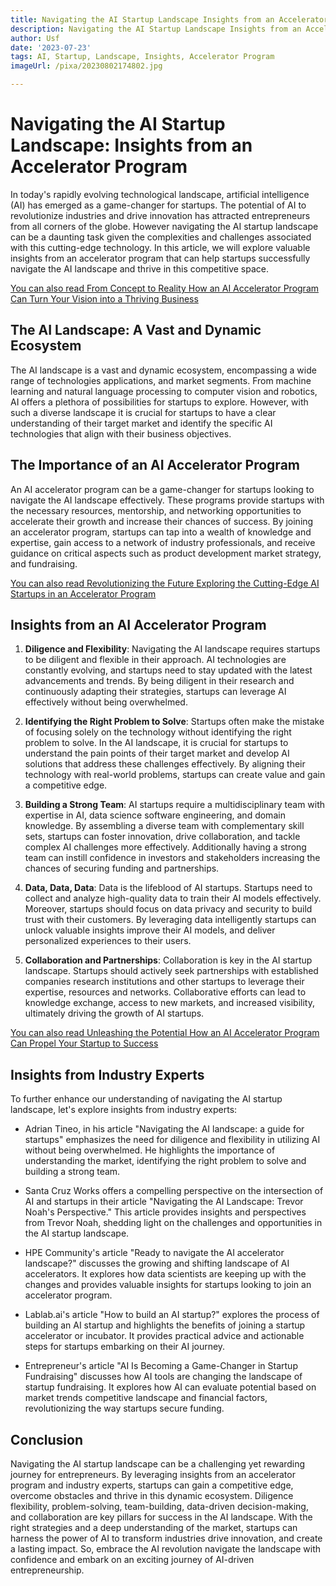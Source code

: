```yaml
---
title: Navigating the AI Startup Landscape Insights from an Accelerator Program
description: Navigating the AI Startup Landscape Insights from an Accelerator Program
author: Usf
date: '2023-07-23'
tags: AI, Startup, Landscape, Insights, Accelerator Program
imageUrl: /pixa/20230802174802.jpg

---
```

# Navigating the AI Startup Landscape: Insights from an Accelerator Program

In today's rapidly evolving technological landscape, artificial intelligence (AI) has emerged as a game-changer for startups.  The  potential of AI to revolutionize industries and drive innovation has attracted entrepreneurs from all corners of the globe. However navigating the AI startup  landscape  can be a daunting task given the complexities and challenges associated  with this cutting-edge technology. In this article, we will explore valuable insights from an accelerator program  that can help  startups successfully navigate the AI landscape and thrive  in this competitive space.

[You can also  read From Concept to Reality  How an AI Accelerator Program Can Turn Your Vision into a Thriving Business](From%20Concept%20to%20Reality%20How%20an%20AI%20Accelerator%20Program%20Can%20Turn%20Your%20Vision%20into%20a%20Thriving%20Business)


## The AI  Landscape: A Vast and Dynamic Ecosystem

The AI landscape is a vast and dynamic ecosystem, encompassing a wide range of  technologies applications, and market segments.  From machine learning and natural language processing to computer vision and robotics,  AI offers a plethora of  possibilities for startups to explore.  However, with such a diverse landscape it is  crucial for startups  to have a  clear understanding  of their target market and identify the specific AI technologies that align with their business objectives.

## The Importance of an AI  Accelerator Program

An AI accelerator program can be a game-changer for startups looking to navigate  the AI landscape  effectively. These  programs provide startups with  the necessary resources, mentorship, and networking opportunities  to accelerate their growth and increase their  chances of  success. By joining an accelerator program,  startups can tap into a wealth of knowledge and expertise, gain access to  a network of industry professionals, and receive guidance on critical aspects such as product development market  strategy, and fundraising.

[You can also read Revolutionizing the Future Exploring the Cutting-Edge AI Startups in an Accelerator Program](Revolutionizing%20the%20Future%20Exploring%20the%20Cutting-Edge%20AI%20Startups%20in%20an%20Accelerator%20Program)


## Insights from an AI Accelerator Program

1. **Diligence and Flexibility**: Navigating the AI landscape requires startups to be diligent and flexible in their approach.  AI technologies are constantly evolving, and startups need to stay updated with the latest advancements and trends. By being  diligent in  their research and continuously adapting their strategies, startups can leverage AI effectively without being overwhelmed.

2. **Identifying the Right Problem to Solve**: Startups often make the mistake of focusing solely on the technology without identifying the right problem to solve. In  the AI landscape, it is crucial for startups to understand the pain points of their target market and develop AI solutions that address these challenges effectively. By aligning their technology with real-world  problems,  startups can create value and gain a competitive edge.

3. **Building a Strong Team**: AI startups require a multidisciplinary team with expertise in AI, data science software engineering, and domain knowledge. By assembling a diverse team with complementary skill sets, startups can foster innovation, drive collaboration, and tackle complex AI challenges more effectively. Additionally having a strong team can instill confidence in investors and stakeholders increasing the chances of securing funding and partnerships.

4. **Data, Data, Data**: Data is the lifeblood  of AI  startups. Startups need to collect and analyze high-quality data to train their AI  models effectively.  Moreover, startups should focus on data  privacy and security to build trust with their  customers.  By  leveraging  data intelligently startups can unlock valuable insights  improve their AI models, and deliver  personalized experiences to their users.

5. **Collaboration and Partnerships**: Collaboration is key in the AI startup landscape. Startups should actively  seek partnerships with established companies research institutions and other startups to leverage their expertise, resources and  networks. Collaborative efforts can lead to knowledge exchange, access to new  markets, and increased visibility, ultimately  driving the growth of AI  startups.

[You can also read Unleashing the Potential How an  AI Accelerator Program Can  Propel Your Startup  to Success](Unleashing%20the%20Potential%20How%20an%20AI%20Accelerator%20Program%20Can%20Propel%20Your%20Startup%20to%20Success)


## Insights from Industry Experts

To further enhance our understanding of  navigating the AI startup landscape, let's explore insights from  industry  experts:

- Adrian Tineo, in his article "Navigating the AI landscape: a guide for startups" emphasizes the need for diligence and flexibility in utilizing AI  without being overwhelmed. He highlights the importance  of understanding the market, identifying the right problem  to  solve and building a  strong team.

- Santa Cruz Works offers  a compelling perspective  on the intersection  of AI  and startups in their article "Navigating the  AI Landscape: Trevor Noah's Perspective." This  article provides  insights and  perspectives from Trevor Noah, shedding light on the challenges and opportunities in the AI startup landscape.

- HPE Community's article "Ready to navigate the AI accelerator  landscape?" discusses  the growing and  shifting landscape of AI accelerators. It explores how data scientists are keeping up with the changes and provides valuable insights for startups looking to join an accelerator program.

- Lablab.ai's article  "How to build an AI startup?" explores the process of building  an AI startup and  highlights the benefits of joining a startup  accelerator or incubator. It provides practical advice and actionable steps for startups embarking on their AI journey.

- Entrepreneur's article "AI Is  Becoming a Game-Changer in Startup Fundraising" discusses how AI tools are  changing the landscape of startup fundraising. It  explores how AI can evaluate potential based on market trends competitive landscape and  financial factors,  revolutionizing the way startups secure funding.

## Conclusion

Navigating  the AI startup landscape  can be a challenging yet rewarding journey for entrepreneurs. By  leveraging insights from an accelerator program  and industry experts, startups can gain a competitive edge, overcome obstacles and thrive in this  dynamic ecosystem. Diligence flexibility, problem-solving, team-building, data-driven decision-making, and collaboration are key pillars for success in the AI landscape. With the right strategies and a deep understanding of the market, startups can  harness the power of AI to transform industries drive innovation, and create  a  lasting impact. So, embrace the AI revolution navigate the  landscape with confidence and embark on an exciting journey of  AI-driven entrepreneurship.